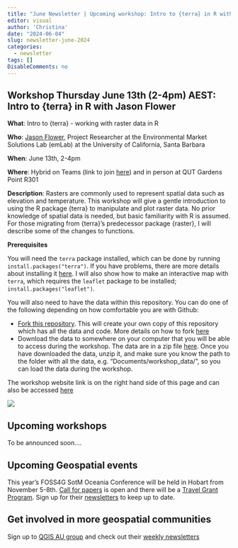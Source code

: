 ```yaml
---
title: "June Newsletter | Upcoming workshop: Intro to {terra} in R with Jason Flower"
editor: visual
author: 'Christina'
date: "2024-06-04"
slug: newsletter-june-2024
categories:
  - newsletter
tags: []
DisableComments: no
---
```


## Workshop Thursday June 13th (2-4pm) AEST: Intro to {terra} in R with Jason Flower

**What**: Intro to {terra} - working with raster data in R

**Who**: [Jason Flower](https://github.com/jflowernet), Project Researcher at the Environmental Market Solutions Lab (emLab) at the University of California, Santa Barbara

**When**: June 13th, 2-4pm

**Where**: Hybrid on Teams (link to join [here](https://teams.microsoft.com/l/meetup-join/19%3ameeting_OThkNDQwZTQtMmQ2Mi00ZTQ1LWE0ZTItMTVhNzI2NjVhMmJj%40thread.v2/0?context=%7b%22Tid%22%3a%225a7cc8ab-a4dc-4f9b-bf60-66714049ad62%22%2c%22Oid%22%3a%22408eea62-4930-4adb-b5a1-d8f1bba01715%22%7d)) and in person at QUT Gardens Point R301

**Description**: Rasters are commonly used to represent spatial data such as elevation and temperature. This workshop will give a gentle introduction to using the R package {terra} to manipulate and plot raster data. No prior knowledge of spatial data is needed, but basic familiarity with R is assumed. For those migrating from {terra}'s predecessor package {raster}, I will describe some of the changes to functions.

**Prerequisites**

You will need the `terra` package installed, which can be done by running `install.packages("terra")`. If you have problems, there are more details about installing it [here](https://rspatial.github.io/terra/index.html). I will also show how to make an interactive map with `terra`, which requires the `leaflet` package to be installed; `install.packages("leaflet")`. 

You will also need to have the data within this repository. You can do one of the following depending on how comfortable you are with Github:

- [Fork this repository](https://github.com/jflowernet/intro-terra/fork). This will create your own copy of this repository which has all the data and code. More details on how to fork [here](https://docs.github.com/en/pull-requests/collaborating-with-pull-requests/working-with-forks/fork-a-repo)
- Download the data to somewhere on your computer that you will be able to access during the workshop. The data are in a zip file [here](https://github.com/jflowernet/intro-terra/raw/main/data/data.zip). Once you have downloaded the data, unzip it, and make sure you know the path to the folder with all the data, e.g. "Documents/workshop_data/", so you can load the data during the workshop.

The workshop website link is on the right hand side of this page and can also be accessed [here](https://jflowernet.github.io/intro-terra/)

![](image.png)

## Upcoming workshops

To be announced soon....

## Upcoming Geospatial events

This year's FOSS4G SotM Oceania Conference will be held in Hobart from November 5-8th. [Call for papers](https://2024.foss4g-oceania.org/#/call-for-papers) is open and there will be a [Travel Grant Program](https://docs.google.com/forms/d/1NNPSqYvYDGnbr7u6Fz8bDGfQ8m5m49gbCzBPAs9kORI/viewform?edit_requested=true). Sign up for their [newsletters](https://2024.foss4g-oceania.org/#/mailing-list) to keep up to date.

## Get involved in more geospatial communities

Sign up to [QGIS AU group](https://qgis-australia.org/) and check out their [weekly newsletters](https://qgis-australia.org/posts/)



